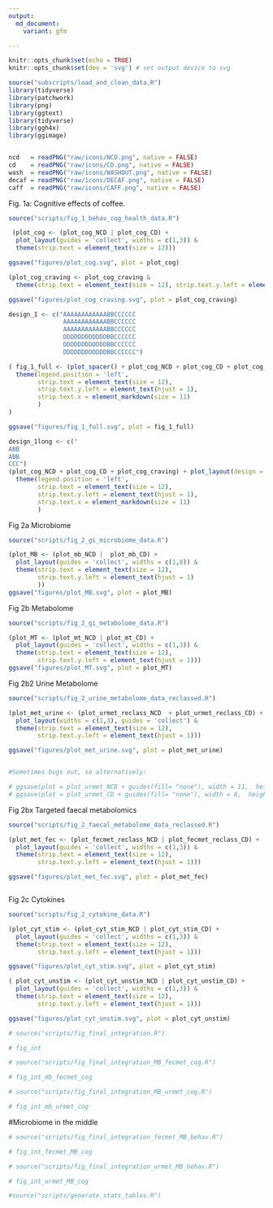 ```yaml
---
output:
  md_document:
    variant: gfm

---
```

<p align="justify">    

<!-- README.md is generated from README.Rmd. Please edit that file -->

```r
knitr::opts_chunk$set(echo = TRUE)
knitr::opts_chunk$set(dev = 'svg') # set output device to svg
```


```r
source("subscripts/load_and_clean_data.R")
library(tidyverse)
library(patchwork)
library(png)
library(ggtext)
library(tidyverse)
library(ggh4x)
library(ggimage)


ncd   = readPNG("raw/icons/NCD.png", native = FALSE)
cd    = readPNG("raw/icons/CD.png", native = FALSE)
wash  = readPNG("raw/icons/WASHOUT.png", native = FALSE)
decaf = readPNG("raw/icons/DECAF.png", native = FALSE)
caff  = readPNG("raw/icons/CAFF.png", native = FALSE)
```

Fig. 1a: Cognitive effects of coffee. 
```r
source("scripts/fig_1_behav_cog_health_data.R")
```

```r
 (plot_cog <- (plot_cog_NCD | plot_cog_CD) + 
  plot_layout(guides = 'collect', widths = c(1,3)) & 
  theme(strip.text = element_text(size = 12)))

ggsave("figures/plot_cog.svg", plot = plot_cog)

```


```r
(plot_cog_craving <- plot_cog_craving & 
  theme(strip.text = element_text(size = 12), strip.text.y.left = element_text(hjust = 1))) 

ggsave("figures/plot_cog_craving.svg", plot = plot_cog_craving)

```

```r
design_1 <- c("AAAAAAAAAAAABBCCCCCC
               AAAAAAAAAAAABBCCCCCC
               AAAAAAAAAAAABBCCCCCC
               DDDDDDDDDDDDBBCCCCCC
               DDDDDDDDDDDDBBCCCCCC
               DDDDDDDDDDDDBBCCCCCC")

( fig_1_full <- (plot_spacer() + plot_cog_NCD + plot_cog_CD + plot_cog_craving) + plot_layout(design = design_1, guides = 'collect') & 
  theme(legend.position = 'left', 
        strip.text = element_text(size = 12), 
        strip.text.y.left = element_text(hjust = 1), 
        strip.text.x = element_markdown(size = 11)
        )
)

ggsave("figures/fig_1_full.svg", plot = fig_1_full)


```


```r
design_1long <- c("
ABB
ABB
CCC")
(plot_cog_NCD + plot_cog_CD + plot_cog_craving) + plot_layout(design = design_1long, guides = 'collect') & 
  theme(legend.position = 'left', 
        strip.text = element_text(size = 12), 
        strip.text.y.left = element_text(hjust = 1), 
        strip.text.x = element_markdown(size = 11)
        )


```


Fig 2a Microbiome
```r
source("scripts/fig_2_gi_microbiome_data.R")
```

```r
(plot_MB <- (plot_mb_NCD |  plot_mb_CD) + 
  plot_layout(guides = 'collect', widths = c(1,8)) & 
  theme(strip.text = element_text(size = 12), 
        strip.text.y.left = element_text(hjust = 1)
        ))
ggsave("figures/plot_MB.svg", plot = plot_MB)

```


Fig 2b Metabolome
```r
source("scripts/fig_2_gi_metabolome_data.R")
```


```r
(plot_MT <- (plot_mt_NCD | plot_mt_CD) + 
  plot_layout(guides = 'collect', widths = c(1,3)) & 
  theme(strip.text = element_text(size = 12), 
        strip.text.y.left = element_text(hjust = 1)))
ggsave("figures/plot_MT.svg", plot = plot_MT)

```

Fig 2b2 Urine Metabolome
```r
source("scripts/fig_2_urine_metabolome_data_reclassed.R")
```


```r
(plot_met_urine <- (plot_urmet_reclass_NCD  + plot_urmet_reclass_CD) + 
  plot_layout(widths = c(1,3), guides = 'collect') & 
  theme(strip.text = element_text(size = 12), 
        strip.text.y.left = element_text(hjust = 1)))

ggsave("figures/plot_met_urine.svg", plot = plot_met_urine)


#Sometimes bugs out, so alternatively:

# ggsave(plot = plot_urmet_NCD + guides(fill= "none"), width = 11,  height = 45, units = "cm", device = "svg", filename = "stats/urine_plot_a.svg")
# ggsave(plot = plot_urmet_CD + guides(fill= "none"), width = 8,  height = 45, units = "cm", device = "svg", filename = "stats/urine_plot_b.svg")


```

Fig 2bx Targeted faecal metabolomics
```r
source("scripts/fig_2_faecal_metabolome_data_reclassed.R")
```


```r
(plot_met_fec <- (plot_fecmet_reclass_NCD | plot_fecmet_reclass_CD) + 
  plot_layout(guides = 'collect', widths = c(1,3)) & 
  theme(strip.text = element_text(size = 12), 
        strip.text.y.left = element_text(hjust = 1)))

ggsave("figures/plot_met_fec.svg", plot = plot_met_fec)



```

Fig 2c Cytokines
```r
source("scripts/fig_2_cytokine_data.R")
```


```r
(plot_cyt_stim <- (plot_cyt_stim_NCD | plot_cyt_stim_CD) + 
  plot_layout(guides = 'collect', widths = c(1,3)) & 
  theme(strip.text = element_text(size = 12), 
        strip.text.y.left = element_text(hjust = 1)))

ggsave("figures/plot_cyt_stim.svg", plot = plot_cyt_stim)


```


```r
( plot_cyt_unstim <- (plot_cyt_unstim_NCD | plot_cyt_unstim_CD) + 
  plot_layout(guides = 'collect', widths = c(1,3)) & 
  theme(strip.text = element_text(size = 12), 
        strip.text.y.left = element_text(hjust = 1)))

ggsave("figures/plot_cyt_unstim.svg", plot = plot_cyt_unstim)

```

```r
# source("scripts/fig_final_integration.R")
```

```r
# fig_int
```

```r
# source("scripts/fig_final_integration_MB_fecmet_cog.R")
```

```r
# fig_int_mb_fecmet_cog
```


```r
# source("scripts/fig_final_integration_MB_urmet_cog.R")
```

```r

# fig_int_mb_urmet_cog
```


#Microbiome in the middle
```r
# source("scripts/fig_final_integration_fecmet_MB_behav.R")
```


```r
# fig_int_fecmet_MB_cog 
```


```r
# source("scripts/fig_final_integration_urmet_MB_behav.R")
```

```r

# fig_int_urmet_MB_cog
```



```r
#source("scripts/generate_stats_tables.R")
```
